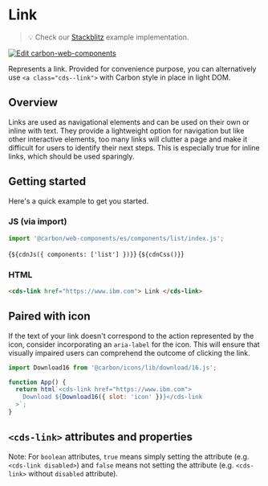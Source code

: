 
<Meta of={LinkStories} />

# Link

> 💡 Check our
> [Stackblitz](https://stackblitz.com/github/carbon-design-system/carbon/tree/main/packages/web-components/examples/components/link)
> example implementation.

[![Edit carbon-web-components](https://developer.stackblitz.com/img/open_in_stackblitz.svg)](https://stackblitz.com/github/carbon-design-system/carbon/tree/main/packages/web-components/examples/components/link)

Represents a link. Provided for convenience purpose, you can alternatively use
`<a class="cds--link">` with Carbon style in place in light DOM.

## Overview

Links are used as navigational elements and can be used on their own or inline
with text. They provide a lightweight option for navigation but like other
interactive elements, too many links will clutter a page and make it difficult
for users to identify their next steps. This is especially true for inline
links, which should be used sparingly.

## Getting started

Here's a quick example to get you started.

### JS (via import)

```javascript
import '@carbon/web-components/es/components/list/index.js';
```

<Markdown>{`${cdnJs({ components: ['list'] })}`}</Markdown>
<Markdown>{`${cdnCss()}`}</Markdown>

### HTML

```html
<cds-link href="https://www.ibm.com"> Link </cds-link>
```

## Paired with icon

If the text of your link doesn't correspond to the action represented by the
icon, consider incorporating an `aria-label` for the icon. This will ensure that
visually impaired users can comprehend the outcome of clicking the link.

```javascript
import Download16 from '@carbon/icons/lib/download/16.js';

function App() {
  return html`<cds-link href="https://www.ibm.com">
    Download ${Download16({ slot: 'icon' })}</cds-link
  >`;
}
```

## `<cds-link>` attributes and properties

Note: For `boolean` attributes, `true` means simply setting the attribute (e.g.
`<cds-link disabled>`) and `false` means not setting the attribute (e.g.
`<cds-link>` without `disabled` attribute).

<ArgTypes of="cds-link" />

